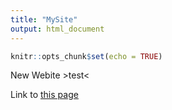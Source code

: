 ```yaml
---
title: "MySite"
output: html_document
---
```


```r
knitr::opts_chunk$set(echo = TRUE)
```

New Webite >test<

Link to [this page](newpage.html)